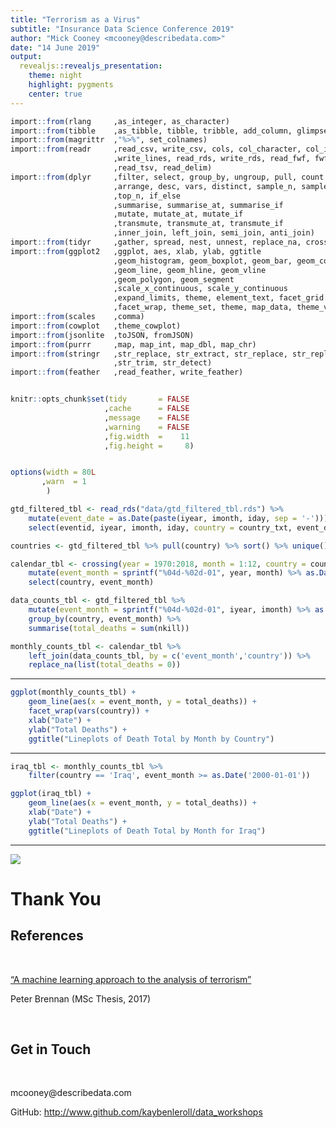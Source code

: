 ```yaml
---
title: "Terrorism as a Virus"
subtitle: "Insurance Data Science Conference 2019"
author: "Mick Cooney <mcooney@describedata.com>"
date: "14 June 2019"
output:
  revealjs::revealjs_presentation:
    theme: night
    highlight: pygments
    center: true
---
```


```r
import::from(rlang     ,as_integer, as_character)
import::from(tibble    ,as_tibble, tibble, tribble, add_column, glimpse)
import::from(magrittr  ,"%>%", set_colnames)
import::from(readr     ,read_csv, write_csv, cols, col_character, col_integer
                       ,write_lines, read_rds, write_rds, read_fwf, fwf_cols
                       ,read_tsv, read_delim)
import::from(dplyr     ,filter, select, group_by, ungroup, pull, count
                       ,arrange, desc, vars, distinct, sample_n, sample_frac
                       ,top_n, if_else
                       ,summarise, summarise_at, summarise_if
                       ,mutate, mutate_at, mutate_if
                       ,transmute, transmute_at, transmute_if
                       ,inner_join, left_join, semi_join, anti_join)
import::from(tidyr     ,gather, spread, nest, unnest, replace_na, crossing)
import::from(ggplot2   ,ggplot, aes, xlab, ylab, ggtitle
                       ,geom_histogram, geom_boxplot, geom_bar, geom_col
                       ,geom_line, geom_hline, geom_vline
                       ,geom_polygon, geom_segment
                       ,scale_x_continuous, scale_y_continuous
                       ,expand_limits, theme, element_text, facet_grid
                       ,facet_wrap, theme_set, theme, map_data, theme_void)
import::from(scales    ,comma)
import::from(cowplot   ,theme_cowplot)
import::from(jsonlite  ,toJSON, fromJSON)
import::from(purrr     ,map, map_int, map_dbl, map_chr)
import::from(stringr   ,str_replace, str_extract, str_replace, str_replace_all
                       ,str_trim, str_detect)
import::from(feather   ,read_feather, write_feather)


knitr::opts_chunk$set(tidy       = FALSE
                     ,cache      = FALSE
                     ,message    = FALSE
                     ,warning    = FALSE
                     ,fig.width  =    11
                     ,fig.height =     8)


options(width = 80L
       ,warn  = 1 
        )
```

```r
gtd_filtered_tbl <- read_rds("data/gtd_filtered_tbl.rds") %>%
    mutate(event_date = as.Date(paste(iyear, imonth, iday, sep = '-'))) %>%
    select(eventid, iyear, imonth, iday, country = country_txt, event_date, nkill)
```

```r
countries <- gtd_filtered_tbl %>% pull(country) %>% sort() %>% unique()

calendar_tbl <- crossing(year = 1970:2018, month = 1:12, country = countries) %>%
    mutate(event_month = sprintf("%04d-%02d-01", year, month) %>% as.Date()) %>%
    select(country, event_month)

data_counts_tbl <- gtd_filtered_tbl %>%
    mutate(event_month = sprintf("%04d-%02d-01", iyear, imonth) %>% as.Date()) %>%
    group_by(country, event_month) %>%
    summarise(total_deaths = sum(nkill))

monthly_counts_tbl <- calendar_tbl %>%
    left_join(data_counts_tbl, by = c('event_month','country')) %>%
    replace_na(list(total_deaths = 0))
```

---

```r
ggplot(monthly_counts_tbl) +
    geom_line(aes(x = event_month, y = total_deaths)) +
    facet_wrap(vars(country)) +
    xlab("Date") +
    ylab("Total Deaths") +
    ggtitle("Lineplots of Death Total by Month by Country")
```

---

```r
iraq_tbl <- monthly_counts_tbl %>%
    filter(country == 'Iraq', event_month >= as.Date('2000-01-01'))

ggplot(iraq_tbl) +
    geom_line(aes(x = event_month, y = total_deaths)) +
    xlab("Date") +
    ylab("Total Deaths") +
    ggtitle("Lineplots of Death Total by Month for Iraq")
```

---

![](img/terrorism_network_plot.png)


# Thank You

## References

\

["A machine learning approach to the analysis of terrorism"](https://www.researchgate.net/publication/323422134_A_machine_learning_approach_to_the_analysis_of_terrorism)

Peter Brennan (MSc Thesis, 2017)

\



## Get in Touch

\


mcooney@describedata.com

GitHub: <http://www.github.com/kaybenleroll/data_workshops>


